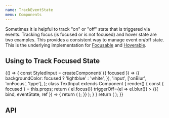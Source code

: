 ```yaml
---
name: TrackEventState
menu: Components
---
```



Sometimes it is helpful to track "on" or "off" state that is triggered via events. Tracking focus (is focused or is not focused) and hover state are two examples. This provides a consistent way to manage event on/off state. This is the underlying implementation for [Focusable](/components/Focusable) and [Hoverable](/components/Hoverable).

## Using to Track Focused State

<Playground>
  {() => {
    const StyledInput = createComponent(
      ({ focused }) => ({
        backgroundColor: focused ? 'lightblue' : 'white',
      }),
      'input',
      ['onBlur', 'onFocus', 'type'],
    );
    class TextInput extends Component {
      render() {
        const { focused } = this.props;
        return (
          <TrackEventState
            eventState={focused}
            on="onFocus"
            off="onBlur"
            triggerOn={el => el.focus()}
            triggerOff={el => el.blur()}
          >
            {({ bind, eventState, ref }) => {
              return (
                <StyledInput {...bind} focused={eventState} innerRef={ref} />
              );
            }}
          </TrackEventState>
        );
      }
    }
    return (
      <SpacedGroup direction="vertical">
        <TextInput focused />
        <TextInput />
        <TextInput />
      </SpacedGroup>
    );
  }}
</Playground>

## API

<PropsTable of={TrackEventState} />
